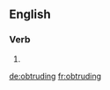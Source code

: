 ==English==

===Verb===
{{head|en|present participle}}

# {{present participle of|obtrude|lang=en}}

[[de:obtruding]]
[[fr:obtruding]]